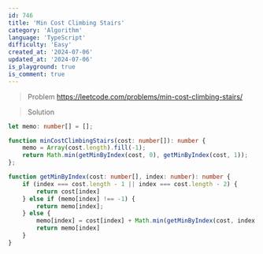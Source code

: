 ```yaml
---
id: 746
title: 'Min Cost Climbing Stairs'
category: 'Algorithm'
language: 'TypeScript'
difficulty: 'Easy'
created_at: '2024-07-06'
updated_at: '2024-07-06'
is_playground: true
is_comment: true
---
```


> Problem
https://leetcode.com/problems/min-cost-climbing-stairs/

> Solution

``` typescript
let memo: number[] = [];

function minCostClimbingStairs(cost: number[]): number {
    memo = Array(cost.length).fill(-1);
    return Math.min(getMinByIndex(cost, 0), getMinByIndex(cost, 1));
};

function getMinByIndex(cost: number[], index: number): number {
    if (index === cost.length - 1 || index === cost.length - 2) {
        return cost[index]
    } else if (memo[index] !== -1) {
        return memo[index];
    } else {
        memo[index] = cost[index] + Math.min(getMinByIndex(cost, index + 1), getMinByIndex(cost, index + 2));
        return memo[index]
    }
}
```

